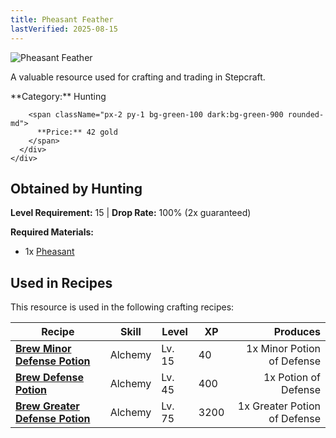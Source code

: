 ```yaml
---
title: Pheasant Feather
lastVerified: 2025-08-15
---
```


<div className="flex items-start gap-6 mb-8">
  <div className="flex-shrink-0">
    <img src="/assets/resources/hunting/bird_t2_02.png" alt="Pheasant Feather" className="w-24 h-24 border rounded-lg" />
  </div>
  <div className="flex-1">
    <div className="space-y-2">
      <p className="text-lg text-muted-foreground">A valuable resource used for crafting and trading in Stepcraft.</p>
      <div className="flex flex-wrap gap-4 text-sm">
        <span className="px-2 py-1 bg-blue-100 dark:bg-blue-900 rounded-md">
          **Category:** Hunting
        </span>
        
        <span className="px-2 py-1 bg-green-100 dark:bg-green-900 rounded-md">
          **Price:** 42 gold
        </span>
      </div>
    </div>
  </div>
</div>



## Obtained by Hunting

**Level Requirement:** 15 | **Drop Rate:** 100% (2x guaranteed)

**Required Materials:**
- 1x [Pheasant](/docs/resources/individual/bird_2)

## Used in Recipes

This resource is used in the following crafting recipes:

| Recipe | Skill | Level | XP | Produces |
|--------|-------|-------|----|---------:|
| **[Brew Minor Defense Potion](/docs/items/individual/minor_defense_potion)** | Alchemy | Lv. 15 | 40 | 1x Minor Potion of Defense |
| **[Brew Defense Potion](/docs/items/individual/defensepotion)** | Alchemy | Lv. 45 | 400 | 1x Potion of Defense |
| **[Brew Greater Defense Potion](/docs/items/individual/greater_defense_potion)** | Alchemy | Lv. 75 | 3200 | 1x Greater Potion of Defense |
